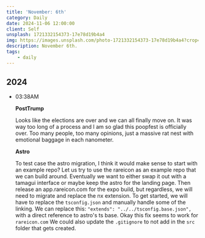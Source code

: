 ```yaml
---
title: 'November: 6th'
category: Daily
date: 2024-11-06 12:00:00
client: Self
unsplash: 1721332154373-17e78d19b4a4
img: https://images.unsplash.com/photo-1721332154373-17e78d19b4a4?crop=entropy&cs=srgb&fm=jpg&ixid=MnwzNjM5Nzd8MHwxfHJhbmRvbXx8fHx8fHx8fDE2ODE3NDg2ODY&ixlib=rb-4.0.3&q=85
description: November 6th.
tags:
    - daily
---
```



## 2024

-	03:38AM

	**PostTrump**

	Looks like the elections are over and we can all finally move on.
	It was way too long of a process and I am so glad this poopfest is officially over.
	Too many people, too many opinions, just a massive rat nest with emotional baggage in each nanometer.

	**Astro**

	To test case the astro migration, I think it would make sense to start with an example repo?
	Let us try to use the rareicon as an example repo that we can build around.
	Eventually we want to either swap it out with a tamagui interface or maybe keep the astro for the landing page.
	Then release an app.rareicon.com for the expo build, but regardless, we will need to migrate and replace the nx extension.
	To get started, we will have to replace the `tsconfig.json` and manually handle some of the linking.
	We can replace this: `"extends": "../../tsconfig.base.json",` with a direct reference to astro's ts base.
	Okay this fix seems to work for `rareicon.com`
	We could also update the `.gitignore` to not add in the `src` folder that gets created.
